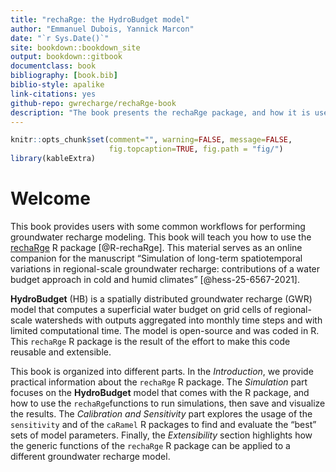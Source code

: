 ```yaml
--- 
title: "rechaRge: the HydroBudget model"
author: "Emmanuel Dubois, Yannick Marcon"
date: "`r Sys.Date()`"
site: bookdown::bookdown_site
output: bookdown::gitbook
documentclass: book
bibliography: [book.bib]
biblio-style: apalike
link-citations: yes
github-repo: gwrecharge/rechaRge-book
description: "The book presents the rechaRge package, and how it is used with the HydroBudget model."
---
```



```r
knitr::opts_chunk$set(comment="", warning=FALSE, message=FALSE,
                      fig.topcaption=TRUE, fig.path = "fig/")
library(kableExtra)
```

# Welcome {-}

This book provides users with some common workflows for performing groundwater recharge modeling. This book will teach you how to use the [rechaRge](https://github.com/gwrecharge/rechaRge) R package [@R-rechaRge]. This material serves as an online companion for the manuscript “Simulation of long-term spatiotemporal variations in regional-scale groundwater recharge: contributions of a water budget approach in cold and humid climates” [@hess-25-6567-2021].

**HydroBudget** (HB) is a spatially distributed groundwater recharge (GWR) model that computes a superficial water budget on grid cells of regional-scale watersheds with outputs aggregated into monthly time steps and with limited computational time. The model is open-source and was coded in R. This `rechaRge` R package is the result of the effort to make this code reusable and extensible.

This book is organized into different parts. In the _Introduction_, we provide practical information about the `rechaRge` R package. The _Simulation_ part focuses on the **HydroBudget** model that comes with the R package, and how to use the `rechaRge`functions to run simulations, then save and visualize the results. The _Calibration and Sensitivity_ part explores the usage of the `sensitivity` and of the `caRamel` R packages to find and evaluate the "best" sets of model parameters. Finally, the _Extensibility_ section highlights how the generic functions of the `rechaRge` R package can be applied to a different groundwater recharge model.
